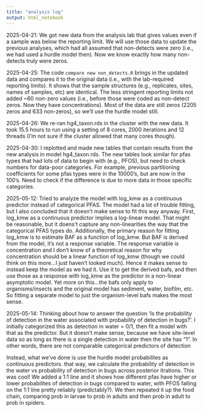```yaml
---
title: "analysis log"
output: html_notebook
---
```


2025-04-21: We got new data from the analysis lab that gives values even if a sample was below the reporting limit. We will use those data to update the previous analyses, which had all assumed that non-detects were zero (i.e., we had used a hurdle model then). Now we know exactly how many non-detects truly were zeros.

2025-04-25: The code `compare new non_detects.R` brings in the updated data and compares it to the original data (i.e., with the lab-required reporting limits). It shows that the sample structures (e.g., replicates, sites, names of samples, etc) are identical. The less stringent reporting limits not added ~60 non-zero values (i.e., before those were coded as non-detect zeros. Now they have concentrations). Most of the data are still zeros (2205 zeros and 633 non-zeros), so we'll use the hurdle model still.

2025-04-26: We re-ran hg4_taxon.rds in the cluster with the new data. It took 15.5 hours to run using a setting of 8 cores, 2000 iterations and 12 threads (I'm not sure if the cluster allowed that many cores though).

2025-04-30: I replotted and made new tables that contain results from the new analysis in model hg4_taxon.rds. The new tables look similar for pfas types that had lots of data to begin with (e.g., PFOS), but need to check numbers for data-poor categories. For example, previous partitioning coefficients for some pfas types were in the 10000's, but are now in the 100's. Need to check if the difference is due to more data in those specific categories.

2025-05-12: Tried to analyze the model with log_kmw as a continuous predictor instead of categorical PFAS. The model had a lot of trouble fitting, but I also concluded that it doesn't make sense to fit this way anyway. First, log_kmw as a continuous predictor implies a log-linear model. That might be reasonable, but it doens't capture any non-linearities the way that the categorical PFAS types do. Additionally, the primary reason for fitting log_kmw is to estimate BAF as a function of log_kmw. But BAF is derived from the model, it's not a response variable. The response variable is concentration and I don't know of a theoretical reason for why concentration should be a linear function of log_kmw (though we could think on this more...I just haven't looked much). Hence it makes sense to instead keep the model as we had it. Use it to get the derived bafs, and then use those as a response with log_kmw as the predictor in a non-linear asymptotic model. Yet more on this...the bafs only apply to organisms/insects and the original model has sediment, water, biofilm, etc. So fitting a separate model to just the organism-level bafs makes the most sense.

2025-05-14: Thinking about how to answer the question 'Is the probability of detection in the water associated with probability of detection in bugs?'. I initially categorized this as detection in water = 0/1, then fit a model with that as the predictor. But it doesn't make sense, because we have site-level data so as long as there is a single detection in water then the site has "1". In other words, there are not comparable categorical predictors of detection

Instead, what we've done is use the hurdle model probabilites as continuous predictors. that way, we calculate the probability of detection in the water vs probability of detection in bugs across posterior itrations. This was cool! We added a 1:1 line and it shows how different pfas have higher or lower probabilites of detection in bugs compared to water, with PFOS falling on the 1:1 line pretty reliably (predictably?). We then repeated it up the food chain, comparing prob in larvae to prob in adults and then prob in adult to prob in spiders. 